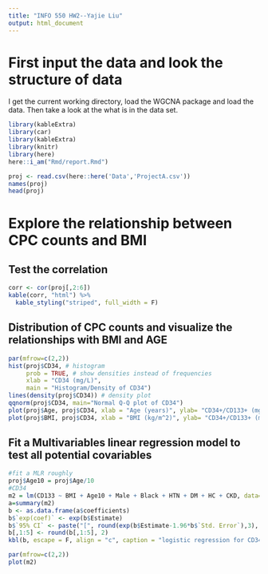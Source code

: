 ```yaml
---
title: "INFO 550 HW2--Yajie Liu"
output: html_document
---
```

# First input the data and look the structure of data
I get the current working directory, load the WGCNA package and load the data. 
Then take a look at the what is in the data set.
```r
library(kableExtra)
library(car)
library(kableExtra)
library(knitr)
library(here)
here::i_am("Rmd/report.Rmd")
```

```r
proj <- read.csv(here::here('Data','ProjectA.csv'))
names(proj)
head(proj)
```
# Explore the relationship between CPC counts and BMI
## Test the correlation
```r
corr <- cor(proj[,2:6])
kable(corr, "html") %>%
  kable_styling("striped", full_width = F)
```
## Distribution of CPC counts and visualize the relationships with BMI and AGE
```r
par(mfrow=c(2,2))
hist(proj$CD34, # histogram
     prob = TRUE, # show densities instead of frequencies
     xlab = "CD34 (mg/L)",
     main = "Histogram/Density of CD34")
lines(density(proj$CD34)) # density plot
qqnorm(proj$CD34, main="Normal Q-Q plot of CD34")
plot(proj$Age, proj$CD34, xlab = "Age (years)", ylab= "CD34+/CD133+ (mg/L)")
plot(proj$BMI, proj$CD34, xlab = "BMI (kg/m^2)", ylab= "CD34+/CD133+ (mg/L)")

```
## Fit a Multivariables linear regression model to test all potential covariables
```r
#fit a MLR roughly
proj$Age10 = proj$Age/10
#CD34
m2 = lm(CD133 ~ BMI + Age10 + Male + Black + HTN + DM + HC + CKD, data=proj)
a=summary(m2)
b <- as.data.frame(a$coefficients)
b$`exp(coef)` <- exp(b$Estimate)
b$`95% CI` <- paste("[", round(exp(b$Estimate-1.96*b$`Std. Error`),3), ", ", round(exp(b$Estimate+1.96*b$`Std. Error`),2), "]")
b[,1:5] <- round(b[,1:5], 2)
kbl(b, escape = F, align = "c", caption = "logistic regression for CD34") %>% kable_classic("striped", full_width = F)

par(mfrow=c(2,2))
plot(m2)

```
